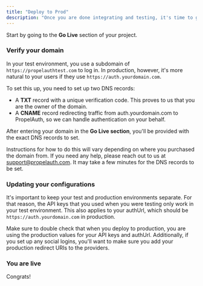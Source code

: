 ```yaml
---
title: "Deploy to Prod"
description: "Once you are done integrating and testing, it's time to go live."
---
```


Start by going to the **Go Live** section of your project.

### Verify your domain

In your test environment, you use a subdomain of `https://propelauthtest.com` to
log in. In production, however, it's more natural to your users if they use
`https://auth.yourdomain.com`.

To set this up, you need to set up two DNS records:

- A **TXT** record with a unique verification code. This proves to us that you
  are the owner of the domain.
- A **CNAME** record redirecting traffic from auth.yourdomain.com to PropelAuth,
  so we can handle authentication on your behalf.

After entering your domain in the **Go Live section**, you'll be provided with
the exact DNS records to set.

Instructions for how to do this will vary depending on where you purchased the
domain from. If you need any help, please reach out to us at
support@propelauth.com. It may take a few minutes for the DNS records to be set.

### Updating your configurations

It's important to keep your test and production environments separate. For that
reason, the API keys that you used when you were testing only work in your test
environment. This also applies to your authUrl, which should be
`https://auth.yourdomain.com` in production.

Make sure to double check that when you deploy to production, you are using the
production values for your API keys and authUrl. Additionally, if you set up any
social logins, you'll want to make sure you add your production redirect URIs to
the providers.

### You are live

Congrats!
